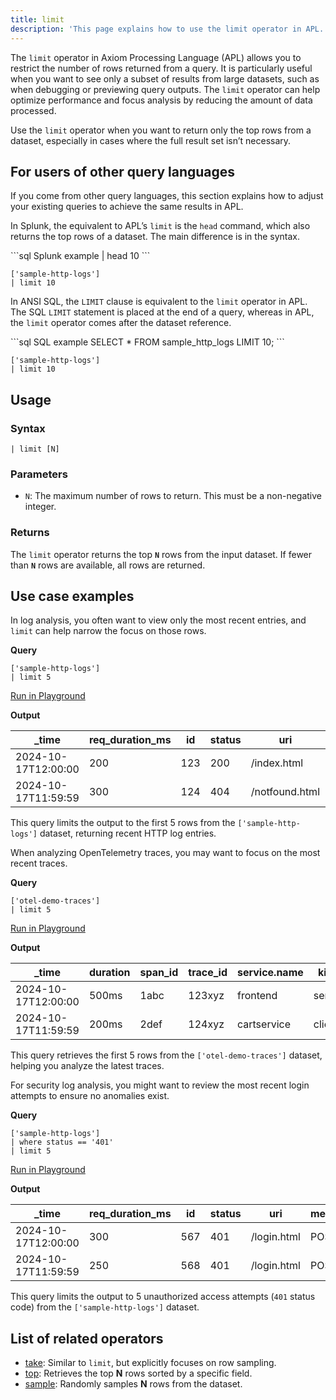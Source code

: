 ```yaml
---
title: limit
description: 'This page explains how to use the limit operator in APL.'
---
```


The `limit` operator in Axiom Processing Language (APL) allows you to restrict the number of rows returned from a query. It is particularly useful when you want to see only a subset of results from large datasets, such as when debugging or previewing query outputs. The `limit` operator can help optimize performance and focus analysis by reducing the amount of data processed.

Use the `limit` operator when you want to return only the top rows from a dataset, especially in cases where the full result set isn’t necessary.

## For users of other query languages

If you come from other query languages, this section explains how to adjust your existing queries to achieve the same results in APL.

<AccordionGroup>
<Accordion title="Splunk SPL users">

In Splunk, the equivalent to APL’s `limit` is the `head` command, which also returns the top rows of a dataset. The main difference is in the syntax.

<CodeGroup>
```sql Splunk example
| head 10
```

```kusto APL equivalent
['sample-http-logs'] 
| limit 10
```
</CodeGroup>

</Accordion>
<Accordion title="ANSI SQL users">

In ANSI SQL, the `LIMIT` clause is equivalent to the `limit` operator in APL. The SQL `LIMIT` statement is placed at the end of a query, whereas in APL, the `limit` operator comes after the dataset reference.

<CodeGroup>
```sql SQL example
SELECT * FROM sample_http_logs LIMIT 10;
```

```kusto APL equivalent
['sample-http-logs'] 
| limit 10
```
</CodeGroup>

</Accordion>
</AccordionGroup>

## Usage

### Syntax

```kusto
| limit [N]
```

### Parameters

- `N`: The maximum number of rows to return. This must be a non-negative integer.

### Returns

The `limit` operator returns the top **`N`** rows from the input dataset. If fewer than **`N`** rows are available, all rows are returned.

## Use case examples

<Tabs>
<Tab title="Log analysis">

In log analysis, you often want to view only the most recent entries, and `limit` can help narrow the focus on those rows.

**Query**

```kusto
['sample-http-logs']
| limit 5
```

[Run in Playground](https://play.axiom.co/axiom-play-qf1k/query?initForm=%7B%22apl%22%3A%22%5B'sample-http-logs'%5D%20%7C%20limit%205%22%7D)

**Output**

| _time               | req_duration_ms | id   | status | uri               | method | geo.city | geo.country |
|---------------------|-----------------|------|--------|-------------------|--------|----------|-------------|
| 2024-10-17T12:00:00 | 200             | 123  | 200    | /index.html       | GET    | New York | USA         |
| 2024-10-17T11:59:59 | 300             | 124  | 404    | /notfound.html    | GET    | London   | UK          |

This query limits the output to the first 5 rows from the `['sample-http-logs']` dataset, returning recent HTTP log entries.

</Tab>
<Tab title="OpenTelemetry traces">

When analyzing OpenTelemetry traces, you may want to focus on the most recent traces.

**Query**

```kusto
['otel-demo-traces']
| limit 5
```

[Run in Playground](https://play.axiom.co/axiom-play-qf1k/query?initForm=%7B%22apl%22%3A%22%5B'otel-demo-traces'%5D%20%7C%20limit%205%22%7D)

**Output**

| _time               | duration | span_id | trace_id | service.name | kind     | status_code |
|---------------------|----------|---------|----------|--------------|----------|-------------|
| 2024-10-17T12:00:00 | 500ms    | 1abc    | 123xyz   | frontend     | server   | OK          |
| 2024-10-17T11:59:59 | 200ms    | 2def    | 124xyz   | cartservice  | client   | OK          |

This query retrieves the first 5 rows from the `['otel-demo-traces']` dataset, helping you analyze the latest traces.

</Tab>
<Tab title="Security logs">

For security log analysis, you might want to review the most recent login attempts to ensure no anomalies exist.

**Query**

```kusto
['sample-http-logs']
| where status == '401'
| limit 5
```

[Run in Playground](https://play.axiom.co/axiom-play-qf1k/query?initForm=%7B%22apl%22%3A%22%5B'sample-http-logs'%5D%20%7C%20where%20status%20%3D%3D%20'401'%20%7C%20limit%205%22%7D)

**Output**

| _time               | req_duration_ms | id   | status | uri               | method | geo.city | geo.country |
|---------------------|-----------------|------|--------|-------------------|--------|----------|-------------|
| 2024-10-17T12:00:00 | 300             | 567  | 401    | /login.html       | POST   | Berlin   | Germany     |
| 2024-10-17T11:59:59 | 250             | 568  | 401    | /login.html       | POST   | Sydney   | Australia   |

This query limits the output to 5 unauthorized access attempts (`401` status code) from the `['sample-http-logs']` dataset.

</Tab>
</Tabs>

## List of related operators

- [take](/apl/tabular-operators/take-operator): Similar to `limit`, but explicitly focuses on row sampling.
- [top](/apl/tabular-operators/top-operator): Retrieves the top **N** rows sorted by a specific field.
- [sample](/apl/tabular-operators/sample-operator): Randomly samples **N** rows from the dataset.